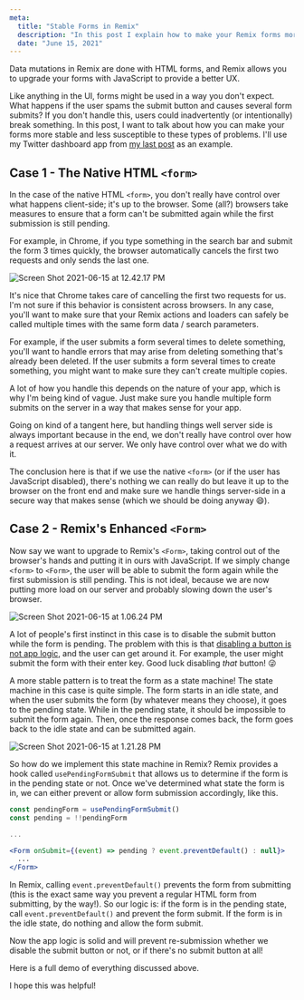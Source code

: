 ```yaml
---
meta:
  title: "Stable Forms in Remix"
  description: "In this post I explain how to make your Remix forms more stable."
  date: "June 15, 2021"
---
```


Data mutations in Remix are done with HTML forms, and Remix allows you to upgrade your forms with JavaScript to provide a better UX.

Like anything in the UI, forms might be used in a way you don't expect. What happens if the user spams the submit button and causes several form submits? If you don't handle this, users could inadvertently (or intentionally) break something. In this post, I want to talk about how you can make your forms more stable and less susceptible to these types of problems. I'll use my Twitter dashboard app from [my last post](https://dev.to/zachtylr21/building-a-simple-search-ui-with-remix-57da) as an example.

## Case 1 - The Native HTML `<form>`

In the case of the native HTML `<form>`, you don't really have control over what happens client-side; it's up to the browser. Some (all?) browsers take measures to ensure that a form can't be submitted again while the first submission is still pending.

For example, in Chrome, if you type something in the search bar and submit the form 3 times quickly, the browser automatically cancels the first two requests and only sends the last one.

![Screen Shot 2021-06-15 at 12.42.17 PM](https://dev-to-uploads.s3.amazonaws.com/uploads/articles/yep6wceu2eooxbuh1obz.png)

It's nice that Chrome takes care of cancelling the first two requests for us. I'm not sure if this behavior is consistent across browsers. In any case, you'll want to make sure that your Remix actions and loaders can safely be called multiple times with the same form data / search parameters.

For example, if the user submits a form several times to delete something, you'll want to handle errors that may arise from deleting something that's already been deleted. If the user submits a form several times to create something, you might want to make sure they can't create multiple copies.

A lot of how you handle this depends on the nature of your app, which is why I'm being kind of vague. Just make sure you handle multiple form submits on the server in a way that makes sense for your app.

Going on kind of a tangent here, but handling things well server side is always important because in the end, we don't really have control over how a request arrives at our server. We only have control over what we do with it.

The conclusion here is that if we use the native `<form>` (or if the user has JavaScript disabled), there's nothing we can really do but leave it up to the browser on the front end and make sure we handle things server-side in a secure way that makes sense (which we should be doing anyway :smile:).

## Case 2 - Remix's Enhanced `<Form>`

Now say we want to upgrade to Remix's `<Form>`, taking control out of the browser's hands and putting it in ours with JavaScript. If we simply change `<form>` to `<Form>`, the user will be able to submit the form again while the first submission is still pending. This is not ideal, because we are now putting more load on our server and probably slowing down the user's browser.

![Screen Shot 2021-06-15 at 1.06.24 PM](https://dev-to-uploads.s3.amazonaws.com/uploads/articles/y998olkaalitq4yyt5hr.png)

A lot of people's first instinct in this case is to disable the submit button while the form is pending. The problem with this is that [disabling a button is not app logic](https://dev.to/davidkpiano/no-disabling-a-button-is-not-app-logic-598i#:~:text=Disabling%20a%20button%20is%20not%20logic.,button%20will%20have%20no%20effect.), and the user can get around it. For example, the user might submit the form with their enter key. Good luck disabling _that_ button! :stuck_out_tongue_winking_eye:

A more stable pattern is to treat the form as a state machine! The state machine in this case is quite simple. The form starts in an idle state, and when the user submits the form (by whatever means they choose), it goes to the pending state. While in the pending state, it should be impossible to submit the form again. Then, once the response comes back, the form goes back to the idle state and can be submitted again.

![Screen Shot 2021-06-15 at 1.21.28 PM](https://dev-to-uploads.s3.amazonaws.com/uploads/articles/exglsqpzeuchrnjtk5vm.png)

So how do we implement this state machine in Remix? Remix provides a hook called `usePendingFormSubmit` that allows us to determine if the form is in the pending state or not. Once we've determined what state the form is in, we can either prevent or allow form submission accordingly, like this.

```jsx
const pendingForm = usePendingFormSubmit()
const pending = !!pendingForm

...

<Form onSubmit={(event) => pending ? event.preventDefault() : null}>
  ...
</Form>
```

In Remix, calling `event.preventDefault()` prevents the form from submitting (this is the exact same way you prevent a regular HTML form from submitting, by the way!). So our logic is: if the form is in the pending state, call `event.preventDefault()` and prevent the form submit. If the form is in the idle state, do nothing and allow the form submit.

Now the app logic is solid and will prevent re-submission whether we disable the submit button or not, or if there's no submit button at all!

Here is a full demo of everything discussed above.

I hope this was helpful!
